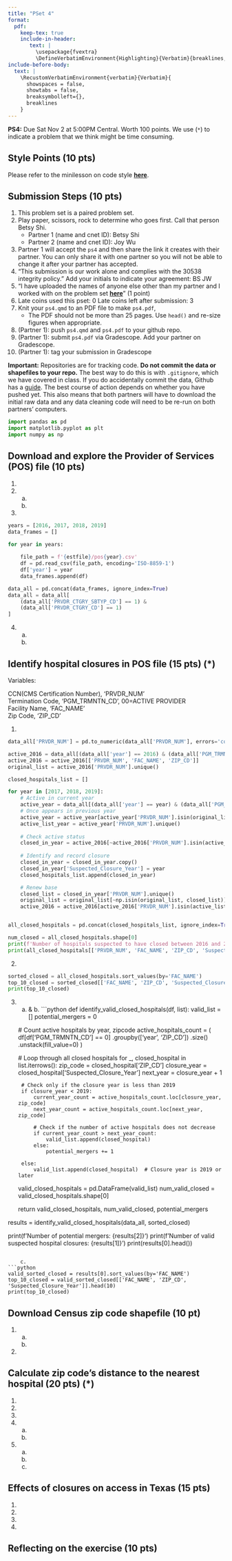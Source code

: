 ```yaml
---
title: "PSet 4"
format: 
  pdf:
    keep-tex: true
    include-in-header: 
       text: |
         \usepackage{fvextra}
         \DefineVerbatimEnvironment{Highlighting}{Verbatim}{breaklines,commandchars=\\\{\}}
include-before-body:
  text: |
    \RecustomVerbatimEnvironment{verbatim}{Verbatim}{
      showspaces = false,
      showtabs = false,
      breaksymbolleft={},
      breaklines
    }
---
```


**PS4:** Due Sat Nov 2 at 5:00PM Central. Worth 100 points. 
We use (`*`) to indicate a problem that we think might be time consuming. 
    
## Style Points (10 pts) 
Please refer to the minilesson on code style
**[here](https://uchicago.zoom.us/rec/share/pG_wQ-pHTQrJTmqNn4rcrw5V194M2H2s-2jdy8oVhWHkd_yZt9o162IWurpA-fxU.BIQlSgZLRYctvzp-)**.

## Submission Steps (10 pts)
1. This problem set is a paired problem set.
2. Play paper, scissors, rock to determine who goes first. Call that person Betsy Shi.
    - Partner 1 (name and cnet ID): Betsy Shi
    - Partner 2 (name and cnet ID): Joy Wu
3. Partner 1 will accept the `ps4` and then share the link it creates with their partner. You can only share it with one partner so you will not be able to change it after your partner has accepted. 
4. "This submission is our work alone and complies with the 30538 integrity policy." Add your initials to indicate your agreement: BS JW
5. "I have uploaded the names of anyone else other than my partner and I worked with on the problem set **[here](https://docs.google.com/forms/d/185usrCREQaUbvAXpWhChkjghdGgmAZXA3lPWpXLLsts/edit)**"  (1 point)
6. Late coins used this pset: 0 Late coins left after submission: 3
7. Knit your `ps4.qmd` to an PDF file to make `ps4.pdf`, 
    * The PDF should not be more than 25 pages. Use `head()` and re-size figures when appropriate. 
8. (Partner 1): push  `ps4.qmd` and `ps4.pdf` to your github repo.
9. (Partner 1): submit `ps4.pdf` via Gradescope. Add your partner on Gradescope.
10. (Partner 1): tag your submission in Gradescope

**Important:** Repositories are for tracking code. **Do not commit the data or shapefiles to your repo.** The best way to do this is with `.gitignore`, which we have covered in class. If you do accidentally commit the data, Github has a [guide](https://docs.github.com/en/repositories/working-with-files/managing-large-files/about-large-files-on-github#removing-files-from-a-repositorys-history). The best course of action depends on whether you have pushed yet. This also means that both partners will have to download the initial raw data and any data cleaning code will need to be re-run on both partners' computers. 

```python
import pandas as pd
import matplotlib.pyplot as plt
import numpy as np
```

## Download and explore the Provider of Services (POS) file (10 pts)

1. 
2. 
    a.
    b.
3. 
```python
years = [2016, 2017, 2018, 2019]
data_frames = []

for year in years:
    
    file_path = f'{estfile}/pos{year}.csv'
    df = pd.read_csv(file_path, encoding='ISO-8859-1')
    df['year'] = year
    data_frames.append(df)

data_all = pd.concat(data_frames, ignore_index=True)
data_all = data_all[
    (data_all['PRVDR_CTGRY_SBTYP_CD'] == 1) & 
    (data_all['PRVDR_CTGRY_CD'] == 1)
]
```

4. 
    a.
    b.

## Identify hospital closures in POS file (15 pts) (*)

Variables:  

CCN(CMS Certification Number), 'PRVDR_NUM'  
Termination Code, 'PGM_TRMNTN_CD', 00=ACTIVE PROVIDER  
Facility Name, 'FAC_NAME'  
Zip Code, 'ZIP_CD'  


1. 
```python
data_all['PRVDR_NUM'] = pd.to_numeric(data_all['PRVDR_NUM'], errors='coerce')

active_2016 = data_all[(data_all['year'] == 2016) & (data_all['PGM_TRMNTN_CD'] == 0)]
active_2016 = active_2016[['PRVDR_NUM', 'FAC_NAME', 'ZIP_CD']]
original_list = active_2016['PRVDR_NUM'].unique()

closed_hospitals_list = []

for year in [2017, 2018, 2019]:
    # Active in current year
    active_year = data_all[(data_all['year'] == year) & (data_all['PGM_TRMNTN_CD'] == 0)]
    # Once appears in previous year
    active_year = active_year[active_year['PRVDR_NUM'].isin(original_list)]
    active_list_year = active_year['PRVDR_NUM'].unique()
    
    # Check active status
    closed_in_year = active_2016[~active_2016['PRVDR_NUM'].isin(active_list_year)]
    
    # Identify and record closure 
    closed_in_year = closed_in_year.copy()
    closed_in_year['Suspected_Closure_Year'] = year
    closed_hospitals_list.append(closed_in_year)

    # Renew base
    closed_list = closed_in_year['PRVDR_NUM'].unique()
    original_list = original_list[~np.isin(original_list, closed_list)]
    active_2016 = active_2016[active_2016['PRVDR_NUM'].isin(active_list_year)]


all_closed_hospitals = pd.concat(closed_hospitals_list, ignore_index=True)

num_closed = all_closed_hospitals.shape[0]
print(f'Number of hospitals suspected to have closed between 2016 and 2019: {num_closed}')
print(all_closed_hospitals[['PRVDR_NUM', 'FAC_NAME', 'ZIP_CD', 'Suspected_Closure_Year']].head())
```

2. 
```python
sorted_closed = all_closed_hospitals.sort_values(by='FAC_NAME')
top_10_closed = sorted_closed[['FAC_NAME', 'ZIP_CD', 'Suspected_Closure_Year']].head(10)
print(top_10_closed)
```

3. 
    a. & b.
```python
def identify_valid_closed_hospitals(df, list):
    valid_list = []
    potential_mergers = 0

    # Count active hospitals by year, zipcode
    active_hospitals_count = (
    df[df['PGM_TRMNTN_CD'] == 0]
    .groupby(['year', 'ZIP_CD'])
    .size()
    .unstack(fill_value=0)
)

    # Loop through all closed hospitals
    for _, closed_hospital in list.iterrows():
        zip_code = closed_hospital['ZIP_CD']
        closure_year = closed_hospital['Suspected_Closure_Year']
        next_year = closure_year + 1

        # Check only if the closure year is less than 2019
        if closure_year < 2019:
            current_year_count = active_hospitals_count.loc[closure_year, zip_code]
            next_year_count = active_hospitals_count.loc[next_year, zip_code]

            # Check if the number of active hospitals does not decrease
            if current_year_count > next_year_count:
                valid_list.append(closed_hospital)
            else:
                potential_mergers += 1

        else:
            valid_list.append(closed_hospital)  # Closure year is 2019 or later

    valid_closed_hospitals = pd.DataFrame(valid_list)
    num_valid_closed = valid_closed_hospitals.shape[0]

    return valid_closed_hospitals, num_valid_closed, potential_mergers

results = identify_valid_closed_hospitals(data_all, sorted_closed)

print(f'Number of potential mergers: {results[2]}')
print(f'Number of valid suspected hospital closures: {results[1]}')
print(results[0].head())
```

    c.
```python
valid_sorted_closed = results[0].sort_values(by='FAC_NAME')
top_10_closed = valid_sorted_closed[['FAC_NAME', 'ZIP_CD', 'Suspected_Closure_Year']].head(10)
print(top_10_closed)
```

## Download Census zip code shapefile (10 pt) 

1. 
    a.
    b. 
2. 

## Calculate zip code’s distance to the nearest hospital (20 pts) (*)

1. 
2. 
3. 
4. 
    a.
    b.
5. 
    a.
    b.
    c.
    
## Effects of closures on access in Texas (15 pts)

1. 
2. 
3. 
4. 

## Reflecting on the exercise (10 pts) 
